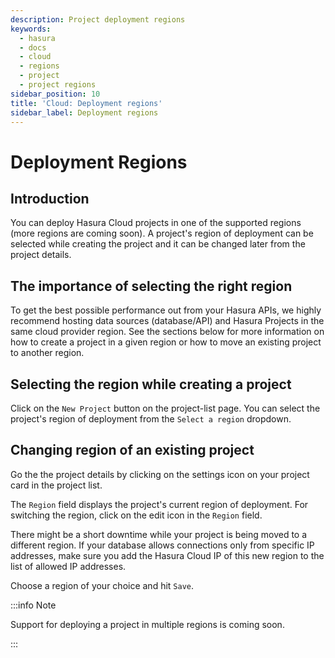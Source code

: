 ```yaml
---
description: Project deployment regions
keywords:
  - hasura
  - docs
  - cloud
  - regions
  - project
  - project regions
sidebar_position: 10
title: 'Cloud: Deployment regions'
sidebar_label: Deployment regions
---
```



# Deployment Regions

<ProductBadge free standard pro ee />

## Introduction

You can deploy Hasura Cloud projects in one of the supported regions (more regions are coming soon). A project's region
of deployment can be selected while creating the project and it can be changed later from the project details.

## The importance of selecting the right region

To get the best possible performance out from your Hasura APIs, we highly recommend hosting data sources (database/API)
and Hasura Projects in the same cloud provider region. See the sections below for more information on how to create a
project in a given region or how to move an existing project to another region.

## Selecting the region while creating a project

Click on the `New Project` button on the project-list page. You can select the project's region of deployment from the
`Select a region` dropdown.

<Thumbnail src="/img/projects/regions-while-creation.png" alt="select regions while project creation" />

## Changing region of an existing project

Go the the project details by clicking on the settings icon on your project card in the project list.

<Thumbnail src="/img/getting-started/project-manage.png" alt="select regions while project creation" width="900px" />

The `Region` field displays the project's current region of deployment. For switching the region, click on the edit icon
in the `Region` field.

<Thumbnail src="/img/projects/region-edit-before.png" alt="select regions while project creation" />

There might be a short downtime while your project is being moved to a different region. If your database allows
connections only from specific IP addresses, make sure you add the Hasura Cloud IP of this new region to the list of
allowed IP addresses.

Choose a region of your choice and hit `Save`.

<Thumbnail src="/img/projects/region-change-confirmation.png" alt="change region confirmation" />

:::info Note

Support for deploying a project in multiple regions is coming soon.

:::
